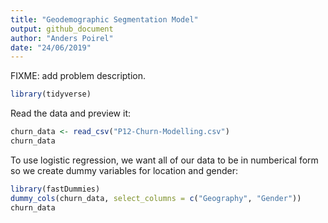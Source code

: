 ```yaml
---
title: "Geodemographic Segmentation Model"
output: github_document
author: "Anders Poirel"
date: "24/06/2019"
---
```


FIXME: add problem description.

```r
library(tidyverse)
```
Read the data and preview it:
```r
churn_data <- read_csv("P12-Churn-Modelling.csv")
churn_data
```
To use logistic regression, we want all of our data to be in numberical form so we create dummy variables for location and gender:

```r
library(fastDummies)
dummy_cols(churn_data, select_columns = c("Geography", "Gender"))
churn_data
```

